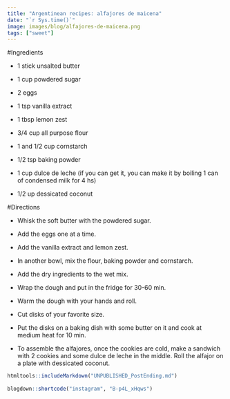 ```yaml
---
title: "Argentinean recipes: alfajores de maicena"
date: "`r Sys.time()`"
image: images/blog/alfajores-de-maicena.png
tags: ["sweet"]
---
```




#Ingredients

- 1 stick unsalted butter

- 1 cup powdered sugar

- 2 eggs

- 1 tsp vanilla extract

- 1 tbsp lemon zest

- 3/4 cup all purpose flour

- 1 and 1/2 cup cornstarch

- 1/2 tsp baking powder

- 1 cup dulce de leche (if you can get it, you can make it by boiling 1 can of condensed milk for 4 hs)

- 1/2 up dessicated coconut


#Directions

- Whisk the soft butter with the powdered sugar.

- Add the eggs one at a time.

- Add the vanilla extract and lemon zest.

- In another bowl, mix the flour, baking powder and cornstarch.

- Add the dry ingredients to the wet mix.

- Wrap the dough and put in the fridge for 30-60 min.

- Warm the dough with your hands and roll.

- Cut disks of your favorite size.

- Put the disks on a baking dish with some butter on it and cook at medium heat for 10 min.

- To assemble the alfajores, once the cookies are cold, make a sandwich with 2 cookies and some dulce de leche in the middle. Roll the alfajor on a plate with dessicated coconut.

```r
htmltools::includeMarkdown("UNPUBLISHED_PostEnding.md")
 
blogdown::shortcode("instagram", "B-p4L_xHqws")

```
